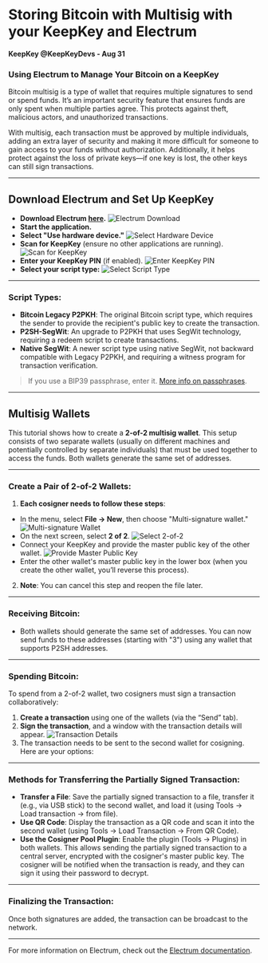 # Storing Bitcoin with Multisig with your KeepKey and Electrum

**KeepKey @KeepKeyDevs - Aug 31**

### Using Electrum to Manage Your Bitcoin on a KeepKey

Bitcoin multisig is a type of wallet that requires multiple signatures to send or spend funds. It’s an important security feature that ensures funds are only spent when multiple parties agree. This protects against theft, malicious actors, and unauthorized transactions.

With multisig, each transaction must be approved by multiple individuals, adding an extra layer of security and making it more difficult for someone to gain access to your funds without authorization. Additionally, it helps protect against the loss of private keys—if one key is lost, the other keys can still sign transactions.

---

## Download Electrum and Set Up KeepKey

- **Download Electrum [here](https://electrum.org).**
![Electrum Download](https://pbs.twimg.com/media/GWU02TsXsAEgE9K.png)
- **Start the application.**
- **Select "Use hardware device."**
![Select Hardware Device](https://pbs.twimg.com/media/GWU04ZuWgAAMJFK?format=png&name=small)
- **Scan for KeepKey** (ensure no other applications are running).
![Scan for KeepKey](https://pbs.twimg.com/media/GWU07RwWoAAe_eQ?format=png&name=small)
- **Enter your KeepKey PIN** (if enabled).
![Enter KeepKey PIN](https://pbs.twimg.com/media/GWU0-OVX0AAHIKo?format=png&name=small)
- **Select your script type:**
![Select Script Type](https://pbs.twimg.com/media/GWU1AYeX0AAjBhy?format=png&name=small)

---

### Script Types:

- **Bitcoin Legacy P2PKH**: The original Bitcoin script type, which requires the sender to provide the recipient's public key to create the transaction.
- **P2SH-SegWit**: An upgrade to P2PKH that uses SegWit technology, requiring a redeem script to create transactions.
- **Native SegWit**: A newer script type using native SegWit, not backward compatible with Legacy P2PKH, and requiring a witness program for transaction verification.

> If you use a BIP39 passphrase, enter it. [More info on passphrases](https://electrum.org/bip39).

---

## Multisig Wallets

This tutorial shows how to create a **2-of-2 multisig wallet**. This setup consists of two separate wallets (usually on different machines and potentially controlled by separate individuals) that must be used together to access the funds. Both wallets generate the same set of addresses.

---

### Create a Pair of 2-of-2 Wallets:

1. **Each cosigner needs to follow these steps**:
- In the menu, select **File -> New**, then choose "Multi-signature wallet."
![Multi-signature Wallet](https://pbs.twimg.com/media/GWU1DOFXsAA8wbK?format=png&name=small)
- On the next screen, select **2 of 2**.
![Select 2-of-2](https://pbs.twimg.com/media/GWU1F2ZXoAAdqHy?format=png&name=small)
- Connect your KeepKey and provide the master public key of the other wallet.
![Provide Master Public Key](https://pbs.twimg.com/media/GWU1IwwXcAATENL?format=png&name=small)
- Enter the other wallet's master public key in the lower box (when you create the other wallet, you’ll reverse this process).

2. **Note**: You can cancel this step and reopen the file later.

---

### Receiving Bitcoin:

- Both wallets should generate the same set of addresses. You can now send funds to these addresses (starting with "3") using any wallet that supports P2SH addresses.

---

### Spending Bitcoin:

To spend from a 2-of-2 wallet, two cosigners must sign a transaction collaboratively:

1. **Create a transaction** using one of the wallets (via the “Send” tab).
2. **Sign the transaction**, and a window with the transaction details will appear.
![Transaction Details](https://pbs.twimg.com/media/GWU1LRKXIAAO4Bs?format=png&name=small)
3. The transaction needs to be sent to the second wallet for cosigning. Here are your options:

---

### Methods for Transferring the Partially Signed Transaction:

- **Transfer a File**: Save the partially signed transaction to a file, transfer it (e.g., via USB stick) to the second wallet, and load it (using Tools -> Load transaction -> from file).
- **Use QR Code**: Display the transaction as a QR code and scan it into the second wallet (using Tools -> Load Transaction -> From QR Code).
- **Use the Cosigner Pool Plugin**: Enable the plugin (Tools -> Plugins) in both wallets. This allows sending the partially signed transaction to a central server, encrypted with the cosigner's master public key. The cosigner will be notified when the transaction is ready, and they can sign it using their password to decrypt.

---

### Finalizing the Transaction:

Once both signatures are added, the transaction can be broadcast to the network.

---

For more information on Electrum, check out the [Electrum documentation](https://electrum.readthedocs.io/en/latest/index.html).
